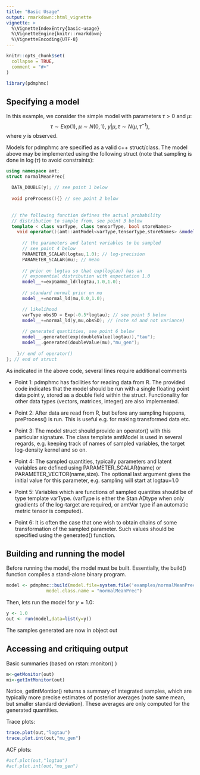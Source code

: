 ```yaml
---
title: "Basic Usage"
output: rmarkdown::html_vignette
vignette: >
  %\VignetteIndexEntry{basic-usage}
  %\VignetteEngine{knitr::rmarkdown}
  %\VignetteEncoding{UTF-8}
---
```


```r
knitr::opts_chunk$set(
  collapse = TRUE,
  comment = "#>"
)
```

```r
library(pdmphmc)
```

## Specifying a model

In this example, we consider the simple model with parameters $\tau>0$ and $\mu$:
$$
\tau \sim Exp(1),\; \mu \sim N(0,1),\; y|\mu,\tau \sim N(\mu,\tau^{-1}),
$$
where $y$ is observed.  

Models for pdmphmc are specified as a valid c++ struct/class. The model above may be implemented using the following struct (note that sampling is done in $\log(\tau)$ to avoid constraints):

```cc
using namespace amt;
struct normalMeanPrec{
  
  DATA_DOUBLE(y); // see point 1 below
  
  void preProcess(){} // see point 2 below 
  
  
  // the following function defines the actual probability
  // distribution to sample from, see point 3 below
  template < class varType, class tensorType, bool storeNames>
    void operator()(amt::amtModel<varType,tensorType,storeNames> &model__){ 
      
      // the parameters and latent variables to be sampled
      // see point 4 below
      PARAMETER_SCALAR(logtau,1.0); // log-precision
      PARAMETER_SCALAR(mu); // mean
      
      // prior on logtau so that exp(logtau) has an  
      // exponential distribution with expectation 1.0
      model__+=expGamma_ld(logtau,1.0,1.0);
      
      // standard normal prior on mu
      model__+=normal_ld(mu,0.0,1.0);

      // likelihood  
      varType obsSD = Exp(-0.5*logtau); // see point 5 below 
      model__+=normal_ld(y,mu,obsSD); // (note sd and not variance) 
      
      // generated quantities, see point 6 below
      model__.generated(exp(doubleValue(logtau)),"tau");
      model__.generated(doubleValue(mu),"mu_gen");
      
    }// end of operator()
}; // end of struct
```

As indicated in the above code, several lines require additional comments

* Point 1: pdmphmc has facilities for reading data from R. The provided code indicates that the model should be run with a single floating point data point y, stored as a double field within the struct. Functionality for other data types (vectors, matrices, integer) are also implemented.

* Point 2: After data are read from R, but before any sampling happens, preProcess() is run. This is useful e.g. for making transformed data etc.

* Point 3: The model struct should provide an operator() with this particular signature. The class template amtModel is used in several regards, e.g. keeping track of names of sampled variables, the target log-density kernel and so on. 

* Point 4: The sampled quantities, typically parameters and latent variables are defined using PARAMETER_SCALAR(name) or PARAMETER_VECTOR(name,size). The optional last argument gives the initial value for this parameter, e.g. sampling will start at logtau=1.0

* Point 5: Variables which are functions of sampled quantites should be of type template varType. (varType is either the Stan ADtype when only gradients of the log-target are required, or amtVar type if an automatic
metric tensor is computed).

* Point 6: It is often the case that one wish to obtain chains of some transformation of the sampled parameter. Such values should be specified using the generated() function.

## Building and running the model

Before running the model, the model must be built. Essentially, the build() function compiles a stand-alone binary program. 

```r
model <- pdmphmc::build(model.file=system.file('examples/normalMeanPrec.cpp', package = "pdmphmc"),
               model.class.name = "normalMeanPrec")
```

Then, lets run the model for $y=1.0$:

```r
y <- 1.0
out <- run(model,data=list(y=y))
```

The samples generated are now in object out

## Accessing and critiquing output

Basic summaries (based on rstan::monitor() )

```r
m<-getMonitor(out)
mi<-getIntMonitor(out)
```

Notice, getIntMontior() returns a summary of integrated samples, which are typically more precise estimates of posterior averages (note same mean, but smaller standard deviation). These averages are only computed for the generated quantities.

Trace plots:

```r
trace.plot(out,"logtau")
trace.plot.int(out,"mu_gen")
```

ACF plots:

```r
#acf.plot(out,"logtau")
#acf.plot.int(out,"mu_gen")
```






